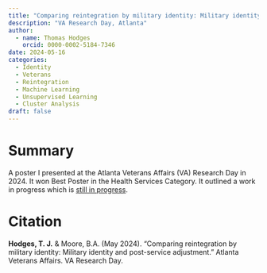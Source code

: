 ```yaml
---
title: "Comparing reintegration by military identity: Military identity and post-service adjustment"
description: "VA Research Day, Atlanta"
author:
  - name: Thomas Hodges
    orcid: 0000-0002-5184-7346
date: 2024-05-16
categories:
  - Identity
  - Veterans
  - Reintegration
  - Machine Learning
  - Unsupervised Learning
  - Cluster Analysis
draft: false
---
```


# Summary

A poster I presented at the Atlanta Veterans Affairs (VA) Research Day in 2024. It won Best Poster in the Health Services Category. It outlined a work in progress which is [still in progress](../../../research/working-papers/identity-reintegration/index.qmd).

# Citation

**Hodges, T. J.** & Moore, B.A. (May 2024). “Comparing reintegration by military identity: Military identity and post-service adjustment.” Atlanta Veterans Affairs. VA Research Day.
